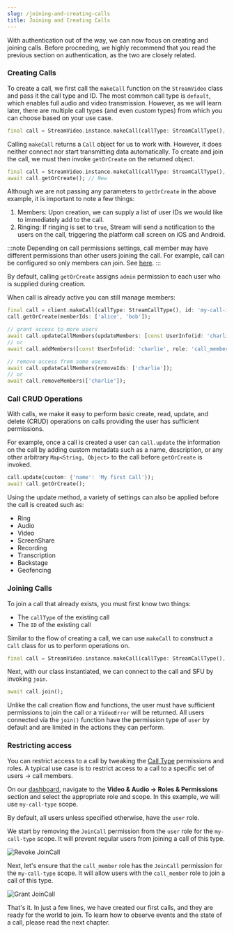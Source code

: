 ```yaml
---
slug: /joining-and-creating-calls
title: Joining and Creating Calls
---
```


With authentication out of the way, we can now focus on creating and joining calls. Before proceeding, we highly recommend that you read the previous section on authentication, as the two are closely related.

### Creating Calls

To create a call, we first call the `makeCall` function on the `StreamVideo` class and pass it the call type and ID. The most common call type is `default`, which enables full audio and video transmission. However, as we will learn later, there are multiple call types (and even custom types) from which you can choose based on your use case.

```dart
final call = StreamVideo.instance.makeCall(callType: StreamCallType(), id: 'Your-call-ID');

```

Calling `makeCall` returns a `Call` object for us to work with. However, it does neither connect nor start transmitting data automatically. To create and join the call, we must then invoke `getOrCreate` on the returned object.

```dart
final call = StreamVideo.instance.makeCall(callType: StreamCallType(), id: 'Your-call-ID');
await call.getOrCreate(); // New

```

Although we are not passing any parameters to `getOrCreate` in the above example, it is important to note a few things:

1. Members: Upon creation, we can supply a list of user IDs we would like to immediately add to the call.
2. Ringing: If ringing is set to `true`, Stream will send a notification to the users on the call, triggering the platform call screen on iOS and Android.

:::note
  Depending on call permissions settings, call member may have different permissions than other users joining the call. For example, call can be configured so only members can join. See [here](#restricting-access).
:::

By default, calling `getOrCreate` assigns `admin` permission to each user who is supplied during creation.

When call is already active you can still manage members:

```dart
final call = client.makeCall(callType: StreamCallType(), id: 'my-call-id');
call.getOrCreate(memberIds: ['alice', 'bob']);

// grant access to more users
await call.updateCallMembers(updateMembers: [const UserInfo(id: 'charlie', role: 'call_member')]);
// or
await call.addMembers([const UserInfo(id: 'charlie', role: 'call_member')]);

// remove access from some users
await call.updateCallMembers(removeIds: ['charlie']);
// or
await call.removeMembers(['charlie']);
```

### Call CRUD Operations

With calls, we make it easy to perform basic create, read, update, and delete (CRUD) operations on calls providing the user has sufficient permissions.

For example, once a call is created a user can `call.update` the information on the call by adding custom metadata such as a name, description, or any other arbitrary `Map<String, Object>` to the call before `getOrCreate` is invoked.

```dart
call.update(custom: {'name': 'My first Call'});
await call.getOrCreate();
```

Using the update method, a variety of settings can also be applied before the call is created such as:

- Ring
- Audio
- Video
- ScreenShare
- Recording
- Transcription
- Backstage
- Geofencing

### Joining Calls

To join a call that already exists, you must first know two things:

- The `callType` of the existing call
- The `ID` of the existing call

Similar to the flow of creating a call, we can use `makeCall` to construct a `Call` class for us to perform operations on.

```dart
final call = StreamVideo.instance.makeCall(callType: StreamCallType(), id: 'My-existing-call-ID');
```

Next, with our class instantiated, we can connect to the call and SFU by invoking `join`.

```dart
await call.join();
```

Unlike the call creation flow and functions, the user must have sufficient permissions to join the call or a `VideoError` will be returned. All users connected via the `join()` function have the permission type of `user` by default and are limited in the actions they can perform.

### Restricting access

You can restrict access to a call by tweaking the [Call Type](https://getstream.io/video/docs/flutter/call-types/) permissions and roles. A typical use case is to restrict access to a call to a specific set of users -> call members.

On our [dashboard](https://dashboard.getstream.io), navigate to the **Video & Audio -> Roles & Permissions** section and select the appropriate role and scope. In this example, we will use `my-call-type` scope.

By default, all users unless specified otherwise, have the `user` role.

We start by removing the `JoinCall` permission from the `user` role for the `my-call-type` scope. It will prevent regular users from joining a call of this type.

![Revoke JoinCall](../assets/core_concepts/user-revoke-joincall.png)

Next, let's ensure that the `call_member` role has the `JoinCall` permission for the `my-call-type` scope. It will allow users with the `call_member` role to join a call of this type.

![Grant JoinCall](../assets/core_concepts/call_member-grant-joincall.png)

That's it. In just a few lines, we have created our first calls, and they are ready for the world to join. To learn how to observe events and the state of a call, please read the next chapter.
